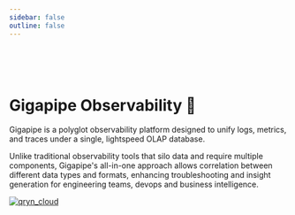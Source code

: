 ```yaml
---
sidebar: false
outline: false
---
```



<Docs />

<br /> 

<br />

<br />

# Gigapipe Observability 🔮 

Gigapipe is a polyglot observability platform designed to unify logs, metrics, and traces under a single, lightspeed OLAP database. 

Unlike traditional observability tools that silo data and require multiple components, Gigapipe's all-in-one approach allows correlation between different data types and formats, enhancing troubleshooting and insight generation for engineering teams, devops and business intelligence.

<a href="/about"><img src="/qryn_cloud.png" alt="qryn_cloud" /></a>


